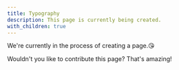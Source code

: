 ```yaml
---
title: Typography
description: This page is currently being created.
with_children: true
---
```


We're currently in the process of creating a page.😘

Wouldn't you like to contribute this page? That's amazing!
